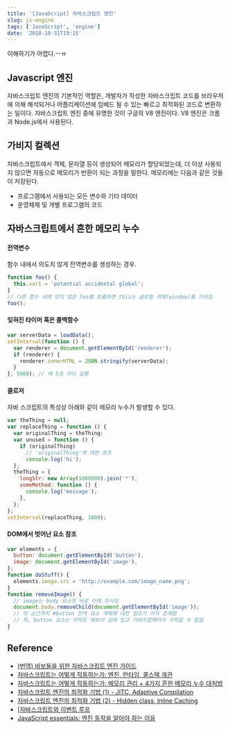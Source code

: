 ```yaml
---
title: '[JavaScript] 자바스크립트 엔진'
slug: js-engine
tags: ['JavaScript', 'engine']
date: '2018-10-31T19:15'
---
```


<!--truncate-->

이해하기가 어렵다.ㅡㅠ

## Javascript 엔진

자바스크립트 엔진의 기본적인 역할은, 개발자가 작성한 자바스크립트 코드를 브라우저에 의해 해석되거나 어플리케이션에 임베드 될 수 있는 빠르고 최적화된 코드로 변환하는 일이다.
자바스크립트 엔진 중에 유명한 것이 구글의 V8 엔진이다. V8 엔진은 크롬과 Node.js에서 사용된다.

## 가비지 컬렉션

자바스크립트에서 객체, 문자열 등이 생성되어 메모리가 할당되었는데, 더 이상 사용되지 않으면 자동으로 메모리가 반환이 되는 과정을 말한다.
메모리에는 다음과 같은 것들이 저장된다.

- 프로그램에서 사용되는 모든 변수와 기타 데이터
- 운영체제 및 개별 프로그램의 코드

## 자바스크립트에서 흔한 메모리 누수

#### 전역변수

함수 내에서 의도치 않게 전역변수를 생성하는 경우.

```javascript
function foo() {
  this.var1 = 'potential accidental global';
}
// 다른 함수 내에 있지 않은 foo를 호출하면 this는 글로벌 객체(window)를 가리킴
foo();
```

#### 잊혀진 타이머 혹은 콜백함수

```javascript
var serverData = loadData();
setInterval(function () {
  var renderer = document.getElementById('renderer');
  if (renderer) {
    renderer.innerHTML = JSON.stringify(serverData);
  }
}, 5000); // 매 5초 마다 실행
```

#### 클로저

자바 스크립트의 특성상 아래와 같이 메모리 누수가 발생할 수 있다.

```javascript
var theThing = null;
var replaceThing = function () {
  var originalThing = theThing;
  var unused = function () {
    if (originalThing)
      // 'originalThing'에 대한 참조
      console.log('hi');
  };
  theThing = {
    longStr: new Array(1000000).join('*'),
    someMethod: function () {
      console.log('message');
    },
  };
};
setInterval(replaceThing, 1000);
```

#### DOM에서 벗어난 요소 참조

```javascript
var elements = {
  button: document.getElementById('button'),
  image: document.getElementById('image'),
};
function doStuff() {
  elements.image.src = 'http://example.com/image_name.png';
}
function removeImage() {
  // image는 body 요소의 바로 아래 자식임
  document.body.removeChild(document.getElementById('image'));
  // 이 순간까지 #button 전역 요소 객체에 대한 참조가 아직 존재함
  // 즉, button 요소는 아직도 메모리 상에 있고 가비지컬렉터가 가져갈 수 없음
}
```

## Reference

- [(번역) 바보들을 위한 자바스크립트 엔진 가이드](https://dongwoo.blog/2015/10/12/%EB%B2%88%EC%97%AD-%EB%B0%94%EB%B3%B4%EB%93%A4%EC%9D%84-%EC%9C%84%ED%95%9C-%EC%9E%90%EB%B0%94%EC%8A%A4%ED%81%AC%EB%A6%BD%ED%8A%B8-%EC%97%94%EC%A7%84-%EA%B0%80%EC%9D%B4%EB%93%9C/)
- [자바스크립트는 어떻게 작동하는가: 엔진, 런타임, 콜스택 개관](https://engineering.huiseoul.com/%EC%9E%90%EB%B0%94%EC%8A%A4%ED%81%AC%EB%A6%BD%ED%8A%B8%EB%8A%94-%EC%96%B4%EB%96%BB%EA%B2%8C-%EC%9E%91%EB%8F%99%ED%95%98%EB%8A%94%EA%B0%80-%EC%97%94%EC%A7%84-%EB%9F%B0%ED%83%80%EC%9E%84-%EC%BD%9C%EC%8A%A4%ED%83%9D-%EA%B0%9C%EA%B4%80-ea47917c8442)
- [자바스크립트는 어떻게 작동하는가: 메모리 관리 + 4가지 흔한 메모리 누수 대처법](https://engineering.huiseoul.com/%EC%9E%90%EB%B0%94%EC%8A%A4%ED%81%AC%EB%A6%BD%ED%8A%B8%EB%8A%94-%EC%96%B4%EB%96%BB%EA%B2%8C-%EC%9E%91%EB%8F%99%ED%95%98%EB%8A%94%EA%B0%80-%EB%A9%94%EB%AA%A8%EB%A6%AC-%EA%B4%80%EB%A6%AC-4%EA%B0%80%EC%A7%80-%ED%9D%94%ED%95%9C-%EB%A9%94%EB%AA%A8%EB%A6%AC-%EB%88%84%EC%88%98-%EB%8C%80%EC%B2%98%EB%B2%95-5b0d217d788d)
- [자바스크립트 엔진의 최적화 기법 (1) - JITC, Adaptive Compilation](https://meetup.toast.com/posts/77)
- [자바스크립트 엔진의 최적화 기법 (2) - Hidden class, Inline Caching](https://meetup.toast.com/posts/78)
- [[자바스크립트와 이벤트 루프](https://meetup.toast.com/posts/89)
- [JavaScript essentials: 엔진 동작을 알아야 하는 이유](https://devtimothy.tistory.com/94?fbclid=IwAR04jLJ3RAIgrUyZv2wnJENhqj9kV2iJj4HM9VODcQU40NLiQaMG-peQiHE)
